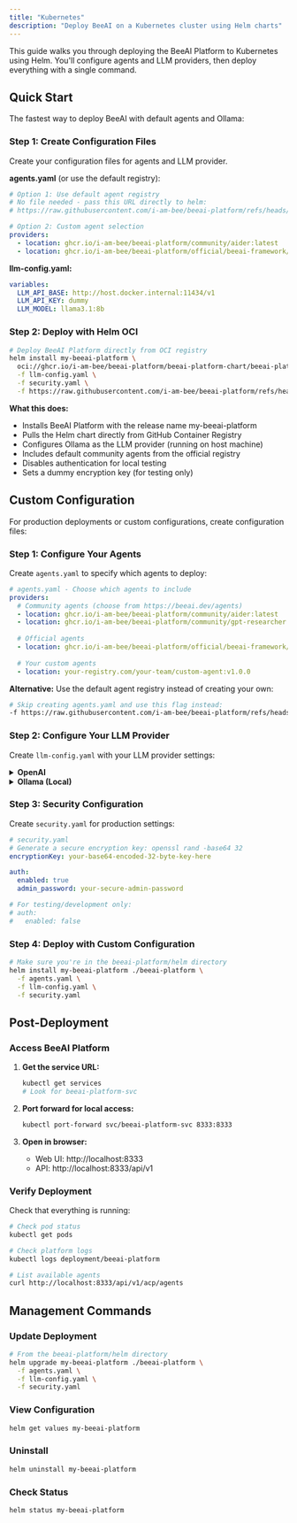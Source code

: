 ```yaml
---
title: "Kubernetes"
description: "Deploy BeeAI on a Kubernetes cluster using Helm charts"
---
```


This guide walks you through deploying the BeeAI Platform to Kubernetes using Helm. You'll configure agents and LLM providers, then deploy everything with a single command.

## Quick Start

The fastest way to deploy BeeAI with default agents and Ollama:

### Step 1: Create Configuration Files

Create your configuration files for agents and LLM provider.

**agents.yaml** (or use the default registry):

```yaml
# Option 1: Use default agent registry
# No file needed - pass this URL directly to helm:
# https://raw.githubusercontent.com/i-am-bee/beeai-platform/refs/heads/release-v0.2.0/agent-registry.yaml

# Option 2: Custom agent selection
providers:
  - location: ghcr.io/i-am-bee/beeai-platform/community/aider:latest
  - location: ghcr.io/i-am-bee/beeai-platform/official/beeai-framework/chat:latest
```

**llm-config.yaml:**

```yaml
variables:
  LLM_API_BASE: http://host.docker.internal:11434/v1
  LLM_API_KEY: dummy
  LLM_MODEL: llama3.1:8b
```

### Step 2: Deploy with Helm OCI

```bash
# Deploy BeeAI Platform directly from OCI registry
helm install my-beeai-platform \
  oci://ghcr.io/i-am-bee/beeai-platform/beeai-platform-chart/beeai-platform:0.2.0 \
  -f llm-config.yaml \
  -f security.yaml \
  -f https://raw.githubusercontent.com/i-am-bee/beeai-platform/refs/heads/release-v0.2.0/agent-registry.yaml
```

**What this does:**
- Installs BeeAI Platform with the release name my-beeai-platform
- Pulls the Helm chart directly from GitHub Container Registry
- Configures Ollama as the LLM provider (running on host machine)
- Includes default community agents from the official registry
- Disables authentication for local testing
- Sets a dummy encryption key (for testing only)

## Custom Configuration

For production deployments or custom configurations, create configuration files:

### Step 1: Configure Your Agents

Create `agents.yaml` to specify which agents to deploy:

```yaml
# agents.yaml - Choose which agents to include
providers:
  # Community agents (choose from https://beeai.dev/agents)
  - location: ghcr.io/i-am-bee/beeai-platform/community/aider:latest
  - location: ghcr.io/i-am-bee/beeai-platform/community/gpt-researcher:latest
  
  # Official agents
  - location: ghcr.io/i-am-bee/beeai-platform/official/beeai-framework/chat:latest
  
  # Your custom agents
  - location: your-registry.com/your-team/custom-agent:v1.0.0
```

**Alternative:** Use the default agent registry instead of creating your own:
```bash
# Skip creating agents.yaml and use this flag instead:
-f https://raw.githubusercontent.com/i-am-bee/beeai-platform/refs/heads/release-v0.2.0/agent-registry.yaml
```

### Step 2: Configure Your LLM Provider

Create `llm-config.yaml` with your LLM provider settings:

<details>
<summary><strong>OpenAI</strong></summary>

```yaml
# llm-config.yaml
variables:
  LLM_API_BASE: https://api.openai.com/v1
  LLM_API_KEY: sk-your-openai-api-key-here
  LLM_MODEL: gpt-4o
```
</details>

<details>
<summary><strong>Ollama (Local)</strong></summary>

```yaml
# llm-config.yaml
variables:
  LLM_API_BASE: http://host.docker.internal:11434/v1
  LLM_API_KEY: dummy
  LLM_MODEL: llama3.1:8b
```
</details>

### Step 3: Security Configuration

Create `security.yaml` for production settings:

```yaml
# security.yaml
# Generate a secure encryption key: openssl rand -base64 32
encryptionKey: your-base64-encoded-32-byte-key-here

auth:
  enabled: true
  admin_password: your-secure-admin-password

# For testing/development only:
# auth:
#   enabled: false
```

### Step 4: Deploy with Custom Configuration

```bash
# Make sure you're in the beeai-platform/helm directory
helm install my-beeai-platform ./beeai-platform \
  -f agents.yaml \
  -f llm-config.yaml \
  -f security.yaml
```

## Post-Deployment

### Access BeeAI Platform

1. **Get the service URL:**
   ```bash
   kubectl get services
   # Look for beeai-platform-svc
   ```

2. **Port forward for local access:**
   ```bash
   kubectl port-forward svc/beeai-platform-svc 8333:8333
   ```

3. **Open in browser:**
   - Web UI: http://localhost:8333
   - API: http://localhost:8333/api/v1

### Verify Deployment

Check that everything is running:

```bash
# Check pod status
kubectl get pods

# Check platform logs
kubectl logs deployment/beeai-platform

# List available agents
curl http://localhost:8333/api/v1/acp/agents
```

## Management Commands

### Update Deployment
```bash
# From the beeai-platform/helm directory
helm upgrade my-beeai-platform ./beeai-platform \
  -f agents.yaml \
  -f llm-config.yaml \
  -f security.yaml
```

### View Configuration
```bash
helm get values my-beeai-platform
```

### Uninstall
```bash
helm uninstall my-beeai-platform
```

### Check Status
```bash
helm status my-beeai-platform
```
